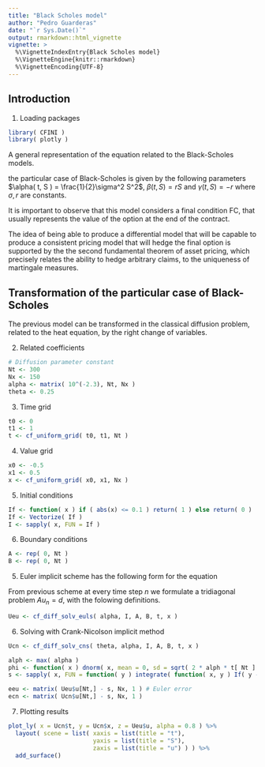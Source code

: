 ```yaml
---
title: "Black Scholes model"
author: "Pedro Guarderas"
date: "`r Sys.Date()`"
output: rmarkdown::html_vignette
vignette: >
  %\VignetteIndexEntry{Black Scholes model}
  %\VignetteEngine{knitr::rmarkdown}
  %\VignetteEncoding{UTF-8}
---
```


## Introduction

1. Loading packages
```r
library( CFINI )
library( plotly )
```

A general representation of the equation related to the Black-Scholes models.
\begin{equation}
\left\{
\begin{array}{ll}
\dfrac{\partial V}{\partial t}( t, S ) +
\alpha( t, S ) \dfrac{\partial^2 V}{\partial S^2}( t, S ) +
\beta( t, S ) \dfrac{\partial V}{\partial S}( t, S ) + 
\gamma( t, S ) V( t, S ) = 0 & \forall ( t, S ) \in [0,T] \times [ S_l, S_h ] \\
\text{FC:} & \\
V( T, S ) = V_0( S ) & \forall S \in [ S_l, S_h ] \\
\text{BC:} & \\
V( t, S_l ) = v_1( t ) & \forall t \in [ 0, T ] \\
V( t, S_h ) = v_2( t ) & \forall t \in [ 0, T ]
\end{array} 
\right.
\end{equation}

the particular case of Black-Scholes is given by the following parameters 
$\alpha( t, S ) = \frac{1}{2}\sigma^2 S^2$, $\beta( t, S ) = r S$ and $\gamma( t, S ) = -r$
where $\sigma, r$ are constants. 

It is important to observe that this model considers a final condition FC, that usually represents 
the value of the option at the end of the contract. 

The idea of being able to produce a differential model that will be capable to produce a consistent
pricing model that will hedge the final option is supported by the the second fundamental theorem 
of asset pricing, which precisely relates the ability to hedge arbitrary claims, to the uniqueness 
of martingale measures.

## Transformation of the particular case of Black-Scholes
The previous model can be transformed in the classical diffusion problem, related to the heat
equation, by the right change of variables.
\begin{equation}
V( t, S ) = e^{\alpha x + \beta \tau} u( x, t )\\
\alpha = -\frac{1}{2}\left( \frac{2r}{\sigma^2}  - 1 \right) \\
\beta = -\frac{1}{4}\left( \frac{2r}{\sigma^2} + 1 \right)^2 \\
S = e^x \\
t = T - \frac{2 \tau}{\sigma^2}
\end{equation}


2. Related coefficients
```r
# Diffusion parameter constant
Nt <- 300
Nx <- 150
alpha <- matrix( 10^(-2.3), Nt, Nx )
theta <- 0.25
```

3. Time grid
```r
t0 <- 0
t1 <- 1
t <- cf_uniform_grid( t0, t1, Nt )
```

4. Value grid
```r
x0 <- -0.5
x1 <- 0.5
x <- cf_uniform_grid( x0, x1, Nx )
```

5. Initial conditions
```r
If <- function( x ) if ( abs(x) <= 0.1 ) return( 1 ) else return( 0 )
If <- Vectorize( If )
I <- sapply( x, FUN = If )
```

6. Boundary conditions
```r
A <- rep( 0, Nt )
B <- rep( 0, Nt )
```
\begin{equation}
A = \begin{bmatrix}
b_1 & a_1 & 0 & 0 & \cdots & 0 \\
c_1 & b_2 & a_2 & 0 & \cdots & 0 \\
0 & c_2 & b_3 & a_3 & \cdots & 0 \\
\vdots & \vdots & \ddots & \ddots & \ddots & \vdots \\
0 & 0 & \cdots & c_{n-2} & b_{n-1} & a_{n-1} \\
0 & 0 & \cdots & 0 & c_{n-1} & b_n
\end{bmatrix}
\end{equation}

5. Euler implicit scheme has the following form for the equation
\begin{equation}
u_{n+1,i} - u_{n,i} = \lambda_{n, i} ( u_{n+1,i+1} - 2 u_{n+1,i} + u_{n+1,i-1} ) +
\rho_{n,i} ( u_{n+1,i+1/2} - u_{n+1,i-1/2} ) + 
\gamma_{n,i} u_{n+1,i}
\end{equation}

From previous scheme at every time step $n$ we formulate a tridiagonal problem $A u_n = d$, with 
the folowing definitions.
\begin{eqnarray}
\lambda_{n, i} & = & \alpha_{n, i} \frac{\Delta t_n}{\Delta x_{i}\ \Delta x_{i+1}} \\
\rho_{n, i} & = & \beta_{n, i} \frac{\Delta t_n}{2(x_{i+1} - x_{i})} \\
a_i & = & -\lambda_{n,i} \\
b_i & = & 1 + 2 \lambda_{n,i} \\
c_i & = & -\lambda_{n,i} \\
d_i & = & u_{n,i}
\end{eqnarray}

```r
Ueu <- cf_diff_solv_euls( alpha, I, A, B, t, x )
```

6. Solving with Crank-Nicolson implicit method
\begin{equation}
u_{n+1,i} + \theta (  \lambda^2_{n,i} \Delta_x u_{n+1,i+1} -  \lambda^1_{n,i} \Delta_x u_{n+1,i} ) =
u_{n,i} + ( 1 - \theta ) (  \lambda^2_{n,i} \Delta_x u_{n,i+1} -  \lambda^1_{n,i} \Delta_x u_{n,i} )
\end{equation}

\begin{eqnarray}
\lambda^1_{n,i} & = & \alpha_{n, i} \frac{\Delta t_n}{\Delta x_{i}\ \Delta x_{i+1}} \\
\lambda^2_{n,i} & = & \alpha_{n, i} \frac{\Delta t_n}{\Delta x_{i+1}\ \Delta x_{i+1}} \\
a_i & = & -\theta \lambda^1_{n,i} \\
b_i & = & 1 + \theta ( \lambda^1_{n,i} + \lambda^2_{n,i} ) \\
c_i & = & -\theta \lambda^2_{n,i} \\
d_i & = & u_{n,i} + ( 1 - \theta ) (  \lambda^2_{n,i} \Delta_x u_{n,i+1} -  \lambda^1_{n,i} \Delta_x u_{n,i} )
\end{eqnarray}

```r
Ucn <- cf_diff_solv_cns( theta, alpha, I, A, B, t, x )
```

```r
alph <- max( alpha )
phi <- function( x ) dnorm( x, mean = 0, sd = sqrt( 2 * alph * t[ Nt ] ) )
s <- sapply( x, FUN = function( y ) integrate( function( x, y ) If( y - x ) * phi( x ), -Inf, Inf, y )$value )

eeu <- matrix( Ueu$u[Nt,] - s, Nx, 1 ) # Euler error
ecn <- matrix( Ucn$u[Nt,] - s, Nx, 1 )

```

7. Plotting results
```r
plot_ly( x = Ucn$t, y = Ucn$x, z = Ueu$u, alpha = 0.8 ) %>% 
  layout( scene = list( xaxis = list(title = "t"),
                        yaxis = list(title = "S"),
                        zaxis = list(title = "u") ) ) %>%
  add_surface()
```
